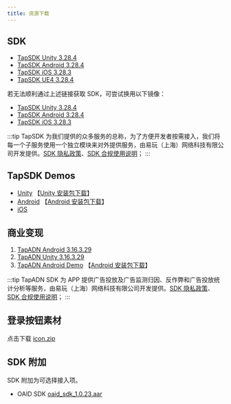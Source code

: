 ```yaml
---
title: 资源下载
---
```


## SDK

- [TapSDK Unity 3.28.4](https://github.com/taptap/TapSDK-Unity/releases/tag/3.28.4)
- [TapSDK Android 3.28.4](https://github.com/taptap/TapSDK-Android/releases/tag/v3.28.4)
- [TapSDK iOS 3.28.3](https://github.com/taptap/TapSDK-iOS/releases/tag/v3.28.3)
- [TapSDK UE4 3.28.4](https://github.com/taptap/TapSDK-UE4/releases/tag/3.28.4)

若无法顺利通过上述链接获取 SDK，可尝试换用以下镜像：

- [TapSDK Unity 3.28.4](https://releases.leanapp.cn/#/taptap/TapSDK-Unity/releases)
- [TapSDK Android 3.28.4](https://releases.leanapp.cn/#/taptap/TapSDK-Android/releases)
- [TapSDK iOS 3.28.3](https://releases.leanapp.cn/#/taptap/TapSDK-iOS/releases)

:::tip
TapSDK 为我们提供的众多服务的总称，为了方便开发者按需接入，我们将每一个子服务使用一个独立模块来对外提供服务，由易玩（上海）网络科技有限公司开发提供。[SDK 隐私政策](https://developer.taptap.cn/docs/sdk/start/agreement/)、[SDK 合规使用说明](https://developer.taptap.cn/docs/sdk/start/compliance/)；
:::


## TapSDK Demos

- [Unity](https://github.com/taptap/TapSDK-Unity-Demo/tree/master)      【[Unity 安装包下载](https://capacity-files.lcfile.com/0vkkVqx532tik5mjYaBm1B1YEYfIpPVP/Tds_demo_v2.0.1.apk)】
- [Android](https://github.com/taptap/TapSDK-Android-Demo)       【[Android 安装包下载](https://lc-buhezimj.cn-e1.lcfile.com/9GO6JQ38ysFUqeSeBywf3Y2dcn8nlI0o/tds_demo_android_2.0.1.apk)】
- [iOS](https://github.com/taptap/TapSDK-iOS)

## 商业变现

1. [TapADN Android 3.16.3.29](https://tapad-platform.tapimg.com/sdk/TapAD_3.16.3.29.aar)
2. [TapADN Unity 3.16.3.29](https://tapad-platform.tapimg.com/sdk/TapAD_3.16.3.29.unitypackage)
3. [TapADN Android Demo](https://capacity-files.lcfile.com/Af1jBE4FKyYfhXMPc3UlXmdlATHWUDqE/TapADDemo.zip)  【[Android 安装包下载](https://capacity-files.lcfile.com/iHthqTzrsMpHmkt6DJNIKXuKOeT3hmtt/tapaddemo_external-release.apk)】

:::tip
TapADN SDK 为 APP 提供广告投放及广告监测归因、反作弊和广告投放统计分析等服务，由易玩（上海）网络科技有限公司开发提供。[SDK 隐私政策](https://developer.taptap.cn/docs/sdk/tap-adn/agreement/)、[SDK 合规使用说明](https://developer.taptap.cn/docs/sdk/tap-adn/adn-compliance/)；
:::

## 登录按钮素材

点击下载 [icon.zip](https://capacity-files.lcfile.com/xLuT4Mi3gqy5K518LbRxsBo2WiwR0CHx/taptap-login-button.zip)

## SDK 附加

SDK 附加为可选择接入项。

- OAID SDK [oaid_sdk_1.0.23.aar](pathname:///files/tap-oaid-sdk-1-0-23.aar)
